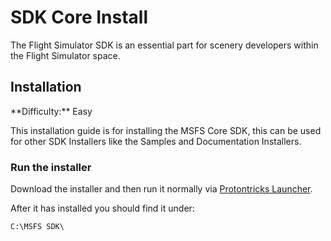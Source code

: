 
# SDK Core Install

The Flight Simulator SDK is an essential part for scenery developers within the Flight Simulator space.

## Installation

<Callout type="info" emoji="ℹ️">
  **Difficulty:** Easy
</Callout>

This installation guide is for installing the MSFS Core SDK, this can be used for other SDK Installers like the Samples and Documentation Installers.
<Steps>

### Run the installer

Download the installer and then run it normally via [Protontricks Launcher](/msfs/protontricks). 

After it has installed you should find it under:

```
C:\MSFS SDK\
```
</Steps>
